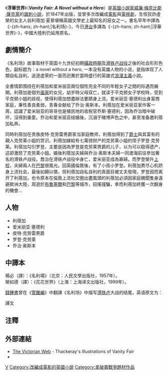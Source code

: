 {{noteTA
|T=zh-cn:名利场;zh-tw:浮華世界;zh-hk:浮華世界;
|1=zh-cn:萨克雷;zh-tw:薩克萊;zh-hk:薩克萊;
|2=zh-cn:名利场;zh-tw:浮華世界;zh-hk:浮華世界;}}
{{Otheruses
|subject=一部小說
|disambig=繁
}}
{{Infobox Book 
| name          = 浮華世界<br>Vanity Fair
| title_orig    = <!--n/a-->
| translator    = <!--n/a-->
| image         = [[File:Houghton_EC85_T3255_848vb_-_Vanity_Fair,_title.jpg|200 px]]
| image_caption = 《浮華世界》的封面，由[[威廉·梅克比斯·薩克萊|威廉·梅克比斯·薩克萊]]所繪, who furnished the illustrations for many of his earlier editions
| author        = [[威廉·梅克比斯·薩克萊|威廉·梅克比斯·薩克萊]]
| illustrator   = [[威廉·梅克比斯·薩克萊|威廉·梅克比斯·薩克萊]]
| cover_artist  = 
| country       = {{flagicon|UK}} 英國
| language      = [[英語|英語]]
| series        = <!--n/a-->
| subject       = <!--n/a-->
| genre         = 
| publisher     = [[Punch_(magazine)|Punch magazine]] <small>(serialized)</small>
| release_date  = 1847年1月與1848年7月 <small>(serialized in 20 parts)</small>
| media_type    = [[印刷|印刷]]
| pages         = 
| isbn          = 
| preceded_by   = <!--n/a-->
| followed_by   = <!--n/a-->
}}
《'''浮華世界'''》（'''''Vanity Fair: A Novel without a Hero'''''）是[[英國|英國]][[小說家|小說家]][[威廉·梅克比斯·薩克萊|威廉·梅克比斯·薩克萊]]的[[諷刺|諷刺]][[小說|小說]]，於1847年出版，並曾多次改編成[[電影|電影]]與[[電視劇|電視劇]]，生性狡詐虛榮的女主人翁利蓓加·夏普堪稱英國文學史上最知名的惡女之一。書名早年中譯為《-{zh-hans; zh-hant;|名利场}-》，今日[[香港|港]][[台灣|台]]多譯為《-{zh-hans; zh-hant;|浮華世界}-》，中國大陸則仍延用原名。

==劇情簡介==
《名利场》故事取材于英国十九世纪初期[[攝政時期|攝政時期]]及[[滑铁卢战役|滑铁卢战役]]之後的社会形形色色，副标题为：a novel without a hero, 一本没有英雄人物的小说，是指体现了人類自私自利，追逐虚荣的一面而迥異於當時盛行的英雄式[[浪漫主義|浪漫主義]]小說。

全書情節围绕在利蓓加和爱米丽亚兩位個性完全不同的年輕女子之間的际遇而展開。利蓓加是個穷[[画家|画家]]的女兒，幼岁時父母双亡，就读于平克顿女子学校時，受到平克顿小姐的歧视，使得利蓓加想盡辦法要躋身上流。爱米丽亚·塞德利出身富商家庭，秉性善良柔弱，青春全献给了乔治·奥斯本。利蓓加在爱米丽亚家作客一周，認識了爱米丽亚的哥哥也是殖民地的收税官乔斯·塞德利，因為乔治暗中破坏，沒得到垂愛。乔治和爱米丽亚结婚後，沉溺于赌博声色之中，甚至准备邀利蓓加私奔。

同時利蓓加在贵族皮特·克劳雷男爵家当家庭教师，利蓓加得到了[[爵士|爵士]]與其富有的親人克劳莱小姐的赏识。利蓓加嫁給有七萬镑财产的克劳莱小姐的侄子罗登·克劳莱。利蓓加勾引罗登，主要是因為罗登是克劳莱男爵的儿子，以为可以稳得遗产，这卻激怒了克劳莱小姐。婚後利蓓加夫婦與乔治·奥斯本夫婦一同渡海前往參加著名的滑铁卢战役。喬治在滑铁卢战役中身亡，爱米丽亚成為寡婦。而罗登榮升[[上校|上校]]，夫婦兩人在[[巴黎|巴黎]]很風光。回英國倫敦後，有了小孩小罗登。利蓓加费尽心机跻身上流社会，最後如願以償，但利蓓加自私自利的真面目被丈夫發現，罗登因而离开了利蓓加，也令原本在倫敦上流社交圈出盡風頭的利蓓加必須因家庭醜聞隻身遠避歐洲大陸，周遊於[[布魯塞爾|布魯塞爾]]和[[巴黎|巴黎]]等城市，招搖撞騙，幸而利蓓加終獲一次翻身的機會...

==人物==
*利蓓加
*爱米丽亚·塞德利
*皮特·克劳雷男爵
*罗登·克劳莱
*乔治·奥斯本

==中譯本==
楊必（譯）：《名利場》（北京：人民文學出版社，1957年）。<br />
榮如德（譯）：《花花世界》（上海：上海译文出版社，1999年）。

[[錢鍾書|錢鍾書]]曾在《[[管錐編|管錐編]]》中翻譯《名利场》中描写[[滑铁卢|滑铁卢]]大战的结尾，英语原文为：

{{cquote|Darkness came down on the field and the city；and Amelia was praying for George，who was lying on his face，dead，with a bullet through his heart。}}

譯文{{cquote|“夜色四罩，城中之妻方祈天保夫无恙，战场上之夫仆卧，一弹穿心，死矣。”}}

==注釋==
{{Reflist}}

==外部連結==
*[http://www.victorianweb.org/art/illustration/thackeray/gallery1.html The Victorian Web] {{Wayback|url=http://www.victorianweb.org/art/illustration/thackeray/gallery1.html |date=20090408155418 }} - Thackeray's Illustrations of Vanity Fair
*{{gutenberg|no=599|name=Vanity Fair}}

[[Category:英格蘭小說|V]]
[[Category:改編成電影的英國小說|Category:改編成電影的英國小說]]
[[Category:拿破崙戰爭題材作品|Category:拿破崙戰爭題材作品]]